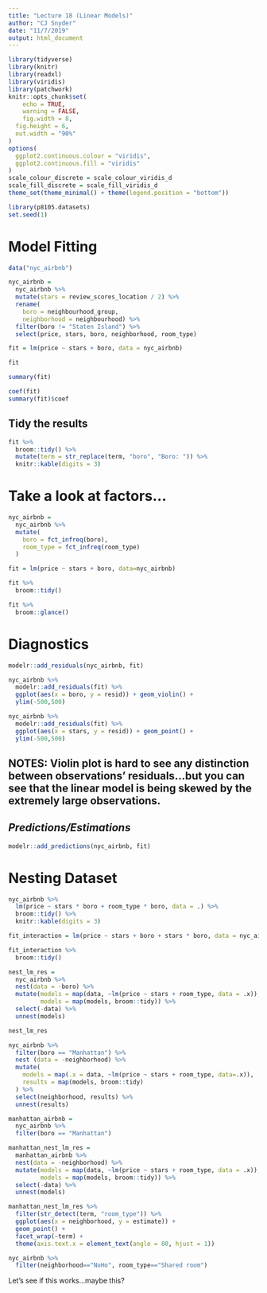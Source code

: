 ```yaml
---
title: "Lecture 18 (Linear Models)"
author: "CJ Snyder"
date: "11/7/2019"
output: html_document
---
```


```r
library(tidyverse)
library(knitr)
library(readxl)
library(viridis)
library(patchwork)
knitr::opts_chunk$set(
	echo = TRUE,
	warning = FALSE,
	fig.width = 8, 
  fig.height = 6,
  out.width = "90%"
)
options(
  ggplot2.continuous.colour = "viridis",
  ggplot2.continuous.fill = "viridis"
)
scale_colour_discrete = scale_colour_viridis_d
scale_fill_discrete = scale_fill_viridis_d
theme_set(theme_minimal() + theme(legend.position = "bottom"))

library(p8105.datasets)
set.seed(1)
```

# **Model Fitting**
```r
data("nyc_airbnb")

nyc_airbnb = 
  nyc_airbnb %>% 
  mutate(stars = review_scores_location / 2) %>% 
  rename(
    boro = neighbourhood_group,
    neighborhood = neighbourhood) %>% 
  filter(boro != "Staten Island") %>% 
  select(price, stars, boro, neighborhood, room_type)
```

```r
fit = lm(price ~ stars + boro, data = nyc_airbnb)
```

```r
fit

summary(fit)

coef(fit)
summary(fit)$coef

```

## Tidy the results
```r
fit %>% 
  broom::tidy() %>% 
  mutate(term = str_replace(term, "boro", "Boro: ")) %>% 
  knitr::kable(digits = 3)
```


# Take a look at factors...
```r
nyc_airbnb = 
  nyc_airbnb %>% 
  mutate(
    boro = fct_infreq(boro),
    room_type = fct_infreq(room_type)
  ) 
```

```r
fit = lm(price ~ stars + boro, data=nyc_airbnb)

fit %>% 
  broom::tidy()

fit %>% 
  broom::glance()
```


# **Diagnostics**
```r
modelr::add_residuals(nyc_airbnb, fit)

nyc_airbnb %>% 
  modelr::add_residuals(fit) %>% 
  ggplot(aes(x = boro, y = resid)) + geom_violin() +
  ylim(-500,500)

nyc_airbnb %>% 
  modelr::add_residuals(fit) %>% 
  ggplot(aes(x = stars, y = resid)) + geom_point() +
  ylim(-500,500)
```
## **NOTES:** Violin plot is hard to see any distinction between observations' residuals...but you can see that the linear model is being skewed by the extremely large observations.

## _Predictions/Estimations_
```r
modelr::add_predictions(nyc_airbnb, fit)
```


# **Nesting Dataset**
```r
nyc_airbnb %>% 
  lm(price ~ stars * boro + room_type * boro, data = .) %>% 
  broom::tidy() %>% 
  knitr::kable(digits = 3)

fit_interaction = lm(price ~ stars + boro + stars * boro, data = nyc_airbnb)

fit_interaction %>% 
  broom::tidy()
```


```r
nest_lm_res =
  nyc_airbnb %>% 
  nest(data = -boro) %>% 
  mutate(models = map(data, ~lm(price ~ stars + room_type, data = .x)),
         models = map(models, broom::tidy)) %>% 
  select(-data) %>% 
  unnest(models)

nest_lm_res
```

```r
nyc_airbnb %>% 
  filter(boro == "Manhattan") %>% 
  nest (data = -neighborhood) %>% 
  mutate(
    models = map(.x = data, ~lm(price ~ stars + room_type, data=.x)),
    results = map(models, broom::tidy)
  ) %>% 
  select(neighborhood, results) %>% 
  unnest(results)
```

```r
manhattan_airbnb =
  nyc_airbnb %>% 
  filter(boro == "Manhattan")

manhattan_nest_lm_res =
  manhattan_airbnb %>% 
  nest(data = -neighborhood) %>% 
  mutate(models = map(data, ~lm(price ~ stars + room_type, data = .x)),
         models = map(models, broom::tidy)) %>% 
  select(-data) %>% 
  unnest(models)

manhattan_nest_lm_res %>% 
  filter(str_detect(term, "room_type")) %>% 
  ggplot(aes(x = neighborhood, y = estimate)) + 
  geom_point() + 
  facet_wrap(~term) + 
  theme(axis.text.x = element_text(angle = 80, hjust = 1))
```

```r
nyc_airbnb %>% 
  filter(neighborhood=="NoHo", room_type=="Shared room")
```

Let's see if this works...maybe this?







